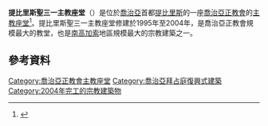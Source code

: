 {{noteTA
|G1=地名
}}
'''提比里斯聖三一主教座堂'''（{{lang-ka|თბილისის წმინდა სამების საკათედრო ტაძარი}}）是位於[[喬治亞|喬治亞]]首都[[提比里斯|提比里斯]]的一座[[喬治亞正教會|喬治亞正教會]]的[[主教座堂|主教座堂]]<ref>{{Cite web |url=http://www.armenianow.com/features/7696/havlabar_armenian_community_in_tbi |title=Havlabar: Armenian community in Tbilisi pays the price of urbanization |access-date=2015-12-12 |archive-date=2014-01-09 |archive-url=https://web.archive.org/web/20140109051012/http://www.armenianow.com/features/7696/havlabar_armenian_community_in_tbi |dead-url=no }}</ref>。提比里斯聖三一主教座堂修建於1995年至2004年，是喬治亞正教會規模最大的教堂，也是[[南高加索|南高加索]]地區規模最大的宗教建築之一。

== 參考資料 ==
{{Reflist}}

[[Category:喬治亞正教會主教座堂|Category:喬治亞正教會主教座堂]]
[[Category:喬治亞拜占庭復興式建築|Category:喬治亞拜占庭復興式建築]]
[[Category:2004年完工的宗教建築物|Category:2004年完工的宗教建築物]]